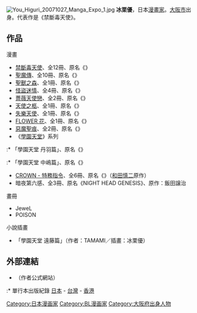 {{japanese|japanese=氷栗 優|kana=ひぐり ゆう|romaji=Higuri Yū}}
[[File:You_Higuri_20071027_Manga_Expo_1.jpg|thumb]]
'''冰栗優'''{{BD||10月16日|catIdx=Higuri Yuu}}，日本[[漫畫家|漫畫家]]。[[大阪市|大阪市]]出身。代表作是《禁斷毒天使》。

==作品==
;漫畫
* [[禁斷毒天使|禁斷毒天使]]、全12冊、原名《{{lang|ja|カンタレラ}}》
* [[聖魔傳|聖魔傳]]、全10冊、原名《{{lang|ja|聖魔伝}}》
* [[聖獸之森|聖獸之森]]、全1冊、原名《{{lang|ja|ゴージャス・カラットGALAXY-聖なる怪物の森-}}》
* [[怪盜迷情|怪盜迷情]]、全4冊、原名《{{lang|ja|ゴージャス・カラット-暗闇の美徳-}}》
* [[薔薇天使戀|薔薇天使戀]]、全2冊、原名《{{lang|ja|天使に薔薇の花束を}}》
* [[天使之柩|天使之柩]]、全1冊、原名《{{lang|ja|天使の柩}}》
* [[失樂天使|失樂天使]]、全1冊、原名《{{lang|ja|LOST ANGEL}}》
* [[FLOWER_花|FLOWER 花]]、全1冊、原名《{{lang|ja|FLOWER}}》
* [[惡魔聖痕|惡魔聖痕]]、全2冊、原名《{{lang|ja|ZEUS}}》
*《[[學園天堂|學園天堂]]》系列
:* 「學園天堂 丹羽篇」、原名《{{lang|ja|学園ヘヴン 丹羽編}}》
:* 「學園天堂 中嶋篇」、原名《{{lang|ja|学園ヘヴン 中嶋編}}》
* [[CROWN_-_特務指令|CROWN - 特務指令]]、全6冊、原名《{{lang|ja|CROWN}}》（[[和田慎二|和田慎二]]原作）
* 暗夜第六感、全3冊、原名《NIGHT HEAD GENESIS》、原作：飯田譲治

;畫冊
* JeweL
* POISON

;小說插畫
*「學園天堂 遠藤篇」（作者：TAMAMI／插畫：冰栗優）

==外部連結==
{{Commons|You Higuri}}
* {{ja}}[https://web.archive.org/web/20060613202339/http://www.diana.dti.ne.jp/~higuri/ {{lang|ja|電脳ひぐりん情報局}}]（作者公式網站）
:* 單行本出版紀錄 [https://web.archive.org/web/20080513112251/http://members3.jcom.home.ne.jp/yhigurin/dtig/tankoubon/tanko.htm 日本] - [http://members3.jcom.home.ne.jp/yhigurin/dtig/tankoubon/takokaigai/taiw.htm 台灣]{{dead link|date=2017年11月 |bot=InternetArchiveBot |fix-attempted=yes }} - [http://members3.jcom.home.ne.jp/yhigurin/dtig/tankoubon/takokaigai/hon.htm 香港]{{dead link|date=2017年11月 |bot=InternetArchiveBot |fix-attempted=yes }}

{{Authority control}}
{{Japanese cartoonist-stub}}
{{DEFAULTSORT:Higuri Yuu}}
[[Category:日本漫画家|Category:日本漫画家]]
[[Category:BL漫画家|Category:BL漫画家]]
[[Category:大阪府出身人物|Category:大阪府出身人物]]